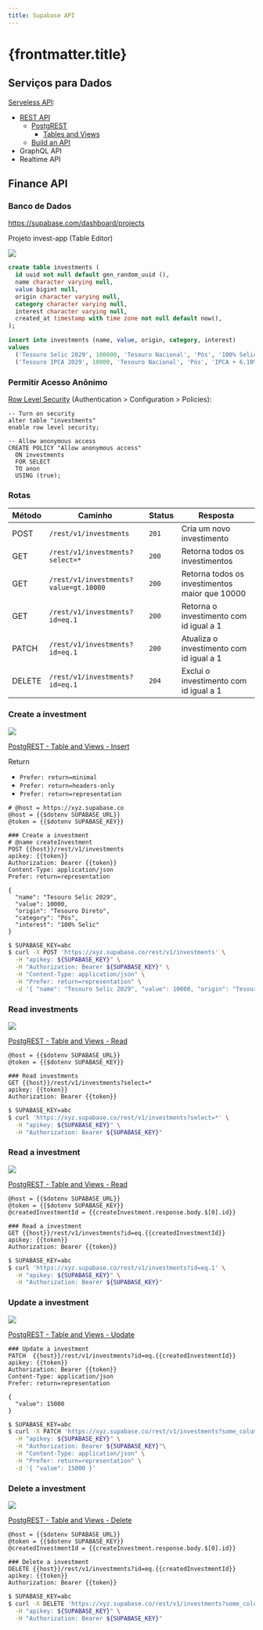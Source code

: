 ```yaml
---
title: Supabase API
---
```



# {frontmatter.title}

## Serviços para Dados

[Serveless API](https://supabase.com/docs/guides/api):
- [REST API](https://supabase.com/docs/guides/api#rest-api-overview)
  - [PostgREST](https://postgrest.org/en/stable/)
    - [Tables and Views](https://postgrest.org/en/stable/references/api/tables_views.html#)
  - [Build an API](https://supabase.com/docs/guides/api/quickstart)
- GraphQL API
- Realtime API

## Finance API

### Banco de Dados

https://supabase.com/dashboard/projects

Projeto invest-app (Table Editor)

![](/ls/imgs/package/supabase-api/database.png)

```sql
create table investments (
  id uuid not null default gen_random_uuid (),
  name character varying null,
  value bigint null,
  origin character varying null,
  category character varying null,
  interest character varying null,
  created_at timestamp with time zone not null default now(),
);
```

```sql
insert into investments (name, value, origin, category, interest)
values
  ('Tesouro Selic 2029', 100000, 'Tesouro Nacional', 'Pós', '100% Selic'),
  ('Tesouro IPCA 2029', 10000, 'Tesouro Nacional', 'Pós', 'IPCA + 6,10%');
```

### Permitir Acesso Anônimo

[Row Level Security](https://supabase.com/docs/guides/auth/row-level-security) (Authentication > Configuration > Policies):

```text
-- Turn on security
alter table "investments"
enable row level security;

-- Allow anonymous access
CREATE POLICY "Allow anonymous access"
  ON investments
  FOR SELECT
  TO anon
  USING (true);
```

### Rotas

| Método | Caminho                               | Status | Resposta                                       |
| ------ | ------------------------------------- | ------ | ---------------------------------------------- |
| POST   | `/rest/v1/investments`                | `201`  | Cria um novo investimento                      |
| GET    | `/rest/v1/investments?select=*`       | `200`  | Retorna todos os investimentos                 |
| GET    | `/rest/v1/investments?value=gt.10000` | `200`  | Retorna todos os investimentos maior que 10000 |
| GET    | `/rest/v1/investments?id=eq.1`        | `200`  | Retorna o investimento com id igual a 1        |
| PATCH  | `/rest/v1/investments?id=eq.1`        | `200`  | Atualiza o investimento com id igual a 1       |
| DELETE | `/rest/v1/investments?id=eq.1`        | `204`  | Exclui o investimento com id igual a 1         |

### Create a investment

![](/ls/imgs/package/supabase-api/post-investment.png)

[PostgREST - Table and Views - Insert](https://postgrest.org/en/stable/references/api/tables_views.html#insert)

Return
- `Prefer: return=minimal`
- `Prefer: return=headers-only`
- `Prefer: return=representation`

<CodePreview src="/codes/package/supabase-api/.env.example" />

```http
# @host = https://xyz.supabase.co
@host = {{$dotenv SUPABASE_URL}}
@token = {{$dotenv SUPABASE_KEY}}

### Create a investment
# @name createInvestment
POST {{host}}/rest/v1/investments
apikey: {{token}}
Authorization: Bearer {{token}}
Content-Type: application/json
Prefer: return=representation

{
  "name": "Tesouro Selic 2029",
  "value": 10000,
  "origin": "Tesouro Direto",
  "category": "Pós",
  "interest": "100% Selic"
}
```

```bash
$ SUPABASE_KEY=abc
$ curl -X POST 'https://xyz.supabase.co/rest/v1/investments' \
  -H "apikey: ${SUPABASE_KEY}" \
  -H "Authorization: Bearer ${SUPABASE_KEY}" \
  -H "Content-Type: application/json" \
  -H "Prefer: return=representation" \
  -d '{ "name": "Tesouro Selic 2029", "value": 10000, "origin": "Tesouro Nacional", "category": "Pós", "interest": "100% Selic" }'
```

### Read investments

![](/ls/imgs/package/supabase-api/get-investments.png)

[PostgREST - Table and Views - Read](https://postgrest.org/en/stable/references/api/tables_views.html#read)

```http
@host = {{$dotenv SUPABASE_URL}}
@token = {{$dotenv SUPABASE_KEY}}

### Read investments
GET {{host}}/rest/v1/investments?select=*
apikey: {{token}}
Authorization: Bearer {{token}}
```

```bash
$ SUPABASE_KEY=abc
$ curl 'https://xyz.supabase.co/rest/v1/investments?select=*' \
  -H "apikey: ${SUPABASE_KEY}" \
  -H "Authorization: Bearer ${SUPABASE_KEY}"
```

### Read a investment

![](/ls/imgs/package/supabase-api/get-investment.png)

[PostgREST - Table and Views - Read](https://postgrest.org/en/stable/references/api/tables_views.html#read)

```http
@host = {{$dotenv SUPABASE_URL}}
@token = {{$dotenv SUPABASE_KEY}}
@createdInvestmentId = {{createInvestment.response.body.$[0].id}}

### Read a investment
GET {{host}}/rest/v1/investments?id=eq.{{createdInvestmentId}}
apikey: {{token}}
Authorization: Bearer {{token}}
```

```bash
$ SUPABASE_KEY=abc
$ curl 'https://xyz.supabase.co/rest/v1/investments?id=eq.1' \
  -H "apikey: ${SUPABASE_KEY}" \
  -H "Authorization: Bearer ${SUPABASE_KEY}"
```



### Update a investment

![](/ls/imgs/package/supabase-api/patch-investment.png)

[PostgREST - Table and Views - Update](https://postgrest.org/en/stable/references/api/tables_views.html#update)

```http
### Update a investment
PATCH  {{host}}/rest/v1/investments?id=eq.{{createdInvestmentId}}
apikey: {{token}}
Authorization: Bearer {{token}}
Content-Type: application/json
Prefer: return=representation

{
  "value": 15000
}
```

```bash
$ SUPABASE_KEY=abc
$ curl -X PATCH 'https://xyz.supabase.co/rest/v1/investments?some_column=eq.someValue' \
  -H "apikey: ${SUPABASE_KEY}" \
  -H "Authorization: Bearer ${SUPABASE_KEY}"\
  -H "Content-Type: application/json" \
  -H "Prefer: return=representation" \
  -d '{ "value": 15000 }'
```

### Delete a investment

![](/ls/imgs/package/supabase-api/delete-investment.png)

[PostgREST - Table and Views - Delete](https://postgrest.org/en/stable/references/api/tables_views.html#delete)

```http
@host = {{$dotenv SUPABASE_URL}}
@token = {{$dotenv SUPABASE_KEY}}
@createdInvestmentId = {{createInvestment.response.body.$[0].id}}

### Delete a investment
DELETE {{host}}/rest/v1/investments?id=eq.{{createdInvestmentId}}
apikey: {{token}}
Authorization: Bearer {{token}}
```

```bash
$ SUPABASE_KEY=abc
$ curl -X DELETE 'https://xyz.supabase.co/rest/v1/investments?some_column=eq.someValue' \
  -H "apikey: ${SUPABASE_KEY}" \
  -H "Authorization: Bearer ${SUPABASE_KEY}"
```
